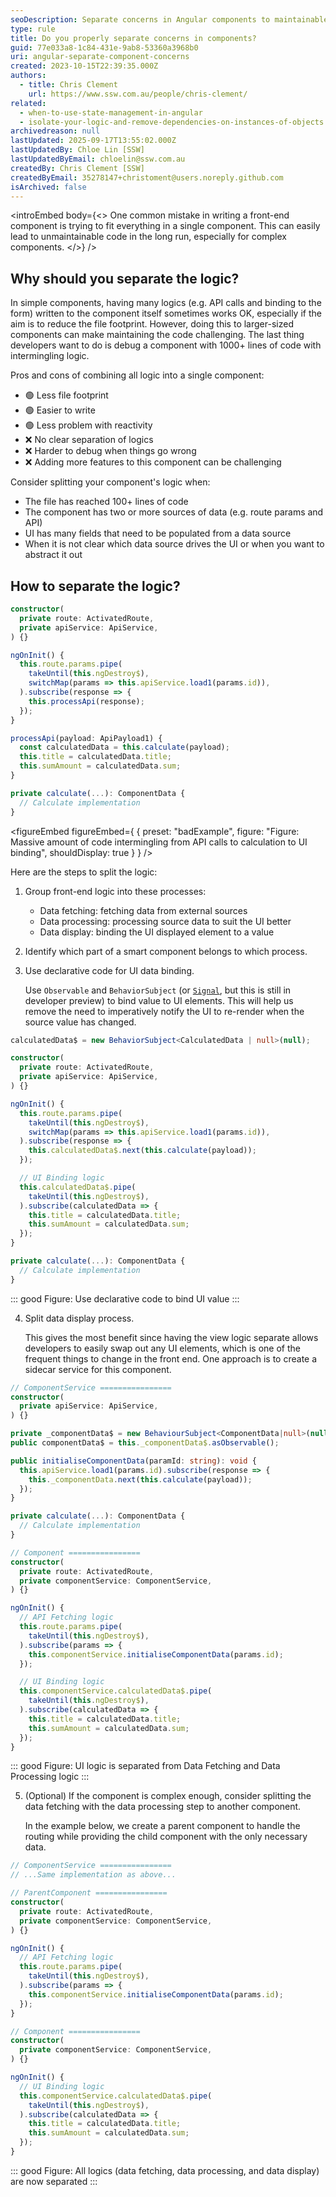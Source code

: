 ```yaml
---
seoDescription: Separate concerns in Angular components to maintainable and debuggable code, reducing complexity by grouping front-end logic into data fetching, processing, and display
type: rule
title: Do you properly separate concerns in components?
guid: 77e033a8-1c84-431e-9ab8-53360a3968b0
uri: angular-separate-component-concerns
created: 2023-10-15T22:39:35.000Z
authors:
  - title: Chris Clement
    url: https://www.ssw.com.au/people/chris-clement/
related:
  - when-to-use-state-management-in-angular
  - isolate-your-logic-and-remove-dependencies-on-instances-of-objects
archivedreason: null
lastUpdated: 2025-09-17T13:55:02.000Z
lastUpdatedBy: Chloe Lin [SSW]
lastUpdatedByEmail: chloelin@ssw.com.au
createdBy: Chris Clement [SSW]
createdByEmail: 35278147+christoment@users.noreply.github.com
isArchived: false
---
```


<introEmbed
  body={<>
One common mistake in writing a front-end component is trying to fit everything in a single component. This can easily lead to unmaintainable code in the long run, especially for complex components.
  </>}
/>
## Why should you separate the logic?

In simple components, having many logics (e.g. API calls and binding to the form) written to the component itself sometimes works OK, especially if the aim is to reduce the file footprint. However, doing this to larger-sized components can make maintaining the code challenging. The last thing developers want to do is debug a component with 1000+ lines of code with intermingling logic.

Pros and cons of combining all logic into a single component:

* 🟢 Less file footprint
* 🟢 Easier to write
* 🟢 Less problem with reactivity
* ❌ No clear separation of logics
* ❌ Harder to debug when things go wrong
* ❌ Adding more features to this component can be challenging

Consider splitting your component's logic when:

* The file has reached 100+ lines of code
* The component has two or more sources of data (e.g. route params and API)
* UI has many fields that need to be populated from a data source
* When it is not clear which data source drives the UI or when you want to abstract it out

## How to separate the logic?

```ts
constructor(
  private route: ActivatedRoute,
  private apiService: ApiService,
) {}

ngOnInit() {
  this.route.params.pipe(
    takeUntil(this.ngDestroy$),
    switchMap(params => this.apiService.load1(params.id)),
  ).subscribe(response => {
    this.processApi(response);
  });
}

processApi(payload: ApiPayload1) {
  const calculatedData = this.calculate(payload);
  this.title = calculatedData.title;
  this.sumAmount = calculatedData.sum;
}

private calculate(...): ComponentData {
  // Calculate implementation
}
```

<figureEmbed figureEmbed={ {
  preset: "badExample",
  figure: "Figure: Massive amount of code intermingling from API calls to calculation to UI binding",
  shouldDisplay: true
} } />


Here are the steps to split the logic:

1. Group front-end logic into these processes:

   * Data fetching: fetching data from external sources
   * Data processing: processing source data to suit the UI better
   * Data display: binding the UI displayed element to a value

2. Identify which part of a smart component belongs to which process.

3. Use declarative code for UI data binding.

   Use `Observable` and `BehaviorSubject` (or [`Signal`](https://angular.io/guide/signals), but this is still in developer preview) to bind value to UI elements. This will help us remove the need to imperatively notify the UI to re-render when the source value has changed.

  ```ts
  calculatedData$ = new BehaviorSubject<CalculatedData | null>(null);

  constructor(
    private route: ActivatedRoute,
    private apiService: ApiService,
  ) {}

  ngOnInit() {
    this.route.params.pipe(
      takeUntil(this.ngDestroy$),
      switchMap(params => this.apiService.load1(params.id)),
    ).subscribe(response => {
      this.calculatedData$.next(this.calculate(payload));
    });

    // UI Binding logic
    this.calculatedData$.pipe(
      takeUntil(this.ngDestroy$),
    ).subscribe(calculatedData => {
      this.title = calculatedData.title;
      this.sumAmount = calculatedData.sum;
    });
  }

  private calculate(...): ComponentData {
    // Calculate implementation
  }
  ```

  ::: good
  Figure: Use declarative code to bind UI value
  :::

4. Split data display process.

   This gives the most benefit since having the view logic separate allows developers to easily swap out any UI elements, which is one of the frequent things to change in the front end.
   One approach is to create a sidecar service for this component.

  ```ts
  // ComponentService ================
  constructor(
    private apiService: ApiService,
  ) {}

  private _componentData$ = new BehaviourSubject<ComponentData|null>(null);
  public componentData$ = this._componentData$.asObservable();

  public initialiseComponentData(paramId: string): void {
    this.apiService.load1(params.id).subscribe(response => {
      this._componentData.next(this.calculate(payload));
    });
  }

  private calculate(...): ComponentData {
    // Calculate implementation
  }

  // Component ================
  constructor(
    private route: ActivatedRoute,
    private componentService: ComponentService,
  ) {}

  ngOnInit() {
    // API Fetching logic
    this.route.params.pipe(
      takeUntil(this.ngDestroy$),
    ).subscribe(params => {
      this.componentService.initialiseComponentData(params.id);
    });

    // UI Binding logic
    this.componentService.calculatedData$.pipe(
      takeUntil(this.ngDestroy$),
    ).subscribe(calculatedData => {
      this.title = calculatedData.title;
      this.sumAmount = calculatedData.sum;
    });
  }
  ```

  ::: good
  Figure: UI logic is separated from Data Fetching and Data Processing logic
  :::

5. (Optional) If the component is complex enough, consider splitting the data fetching with the data processing step to another component.

   In the example below, we create a parent component to handle the routing while providing the child component with the only necessary data.

  ```ts
  // ComponentService ================
  // ...Same implementation as above...

  // ParentComponent ================
  constructor(
    private route: ActivatedRoute,
    private componentService: ComponentService,
  ) {}

  ngOnInit() {
    // API Fetching logic
    this.route.params.pipe(
      takeUntil(this.ngDestroy$),
    ).subscribe(params => {
      this.componentService.initialiseComponentData(params.id);
    });
  }

  // Component ================
  constructor(
    private componentService: ComponentService,
  ) {}

  ngOnInit() {
    // UI Binding logic
    this.componentService.calculatedData$.pipe(
      takeUntil(this.ngDestroy$),
    ).subscribe(calculatedData => {
      this.title = calculatedData.title;
      this.sumAmount = calculatedData.sum;
    });
  }
  ```

  ::: good
  Figure: All logics (data fetching, data processing, and data display) are now separated
  :::
